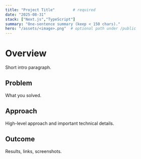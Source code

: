 ```yaml
---
title: "Project Title"        # required
date: "2025-08-31"
stack: ["Next.js","TypeScript"]
summary: "One-sentence summary (keep < 150 chars)." 
hero: "/assets/<image>.png"  # optional path under /public
---
```


# Overview

Short intro paragraph.

## Problem
What you solved.

## Approach
High-level approach and important technical details.

## Outcome
Results, links, screenshots.
